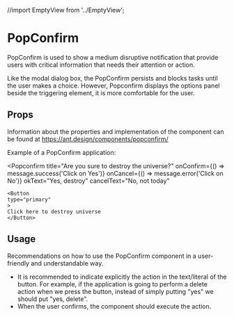 //import EmptyView from '../EmptyView';


<Meta title="UX Patterns/Components/PopConfirm" />


# PopConfirm

PopConfirm is used to show a medium disruptive notification that provide users with critical information that needs their attention or action. 

Like the modal dialog box, the PopConfirm persists and blocks tasks until the user makes a choice. However, Popconfirm displays the options panel beside the triggering element, it is more comfortable for the user.



## Props

Information about the properties and implementation of the component can be found at https://ant.design/components/popconfirm/  


Example of a PopConfirm application:

<Popconfirm
    title="Are you sure to destroy the universe?"
    onConfirm={() => message.success('Click on Yes')}
    onCancel={() => message.error('Click on No')}
    okText="Yes, destroy"
    cancelText="No, not today"
  >
    <Button
    type="primary"
    >
    Click here to destroy universe
    </Button>
</Popconfirm>


## Usage

Recommendations on how to use the PopConfirm component in a user-friendly and understandable way.

+ It is recommended to indicate explicitly the action in the text/literal of the button. For example, if the application is going to perform a delete action when we press the button, instead of simply putting "yes" we should put "yes, delete".
+ When the user confirms, the component should execute the action.


